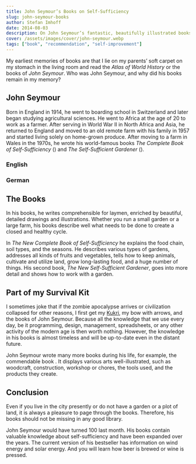 ```yaml
---
title: John Seymour’s Books on Self-Sufficiency
slug: john-seymour-books
author: Stefan Imhoff
date: 2014-08-03
description: On John Seymour’s fantastic, beautifully illustrated books on self-sufficiency, agriculture, and crafts. The optimal equipment for an upcoming zombie apocalypse.
cover: /assets/images/cover/john-seymour.webp
tags: ["book", "recommendation", "self-improvement"]
---
```


My earliest memories of books are that I lie on my parents’ soft carpet on my stomach in the living room and read the <cite>Atlas of World History</cite> or the books of _John Seymour_. Who was John Seymour, and why did his books remain in my memory?

## John Seymour

Born in England in 1914, he went to boarding school in Switzerland and later began studying agricultural sciences. He went to Africa at the age of 20 to work as a farmer. After serving in World War II in North Africa and Asia, he returned to England and moved to an old remote farm with his family in 1957 and started living solely on home-grown produce. After moving to a farm in Wales in the 1970s, he wrote his world-famous books <cite>The Complete Book of Self-Sufficiency</cite> (<cite lang="de"><AffiliateLink asin="3831015775" text="Das große Buch vom Leben auf dem Lande" /></cite>) and <cite>The Self-Sufficient Gardener</cite> (<cite lang="de"><AffiliateLink asin="3783161452" text="Selbstversorgung aus dem Garten" /></cite>).

### English

<Bookshelf>
  <AmazonBook
    asin="0241352460"
    alt="The The New Complete Book of Self-Sufficiency: The Classic Guide for Realists and Dreamers"
  />
  <AmazonBook asin="1409346781" alt="New Self-Sufficient Gardener" />
</Bookshelf>

### German

<Bookshelf>
  <AmazonBook asin="3831015775" alt="Das neue Buch vom Leben auf dem Lande" />
  <AmazonBook
    asin="3783161452"
    alt="Selbstversorgung aus dem Garten: Wie man seinen Garten natürlich bestellt und gesunde Nahrung erntet"
  />
</Bookshelf>

## The Books

In his books, he writes comprehensible for laymen, enriched by beautiful, detailed drawings and illustrations. Whether you run a small garden or a large farm, his books describe well what needs to be done to create a closed and healthy cycle.

In _The New Complete Book of Self-Sufficiency_ he explains the food chain, soil types, and the seasons. He describes various types of gardens, addresses all kinds of fruits and vegetables, tells how to keep animals, cultivate and utilize land, grow long-lasting food, and a huge number of things. His second book, _The New Self-Sufficient Gardener_, goes into more detail and shows how to work with a garden.

## Part of my Survival Kit

I sometimes joke that if the zombie apocalypse arrives or civilization collapsed for other reasons, I first get my [Kukri](https://en.wikipedia.org/wiki/Khukuri), my bow with arrows, and the books of John Seymour. Because all the knowledge that we use every day, be it programming, design, management, spreadsheets, or any other activity of the modern age is then worth nothing. However, the knowledge in his books is almost timeless and will be up-to-date even in the distant future.

John Seymour wrote many more books during his life, for example, the commendable book <cite><AffiliateLink asin="0863181740" text="The National Trust Book of Forgotten Household Crafts" /></cite>. It displays various arts well-illustrated, such as woodcraft, construction, workshop or chores, the tools used, and the products they create.

## Conclusion

Even if you live in the city presently or do not have a garden or a plot of land, it is always a pleasure to page through the books. Therefore, his books should not be missing in any good library.

John Seymour would have turned 100 last month. His books contain valuable knowledge about self-sufficiency and have been expanded over the years. The current version of his bestseller <cite><AffiliateLink asin="1405345101" text="The New Complete Book of Self-Sufficiency" /></cite> has information on wind energy and solar energy. And you will learn how beer is brewed or wine is pressed.
